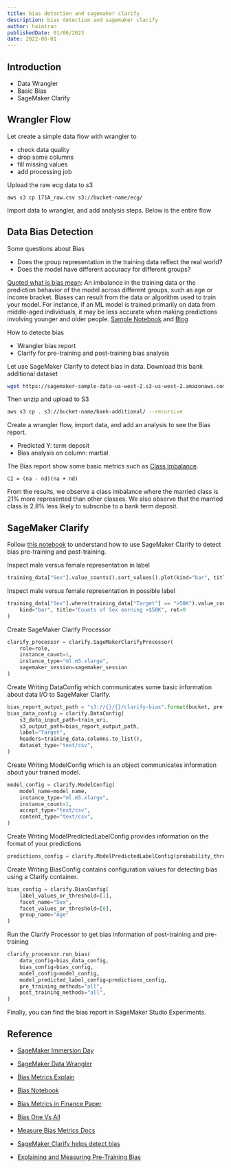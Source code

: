 ```yaml
---
title: bias detection and sagemaker clarify
description: bias detection and sagemaker clarify
author: haimtran
publishedDate: 01/06/2023
date: 2022-06-01
---
```


## Introduction

- Data Wrangler
- Basic Bias
- SageMaker Clarify

## Wrangler Flow

Let create a simple data flow with wrangler to

- check data quality
- drop some columns
- fill missing values
- add processing job

Upload the raw ecg data to s3

```
aws s3 cp 171A_raw.csv s3://bucket-name/ecg/
```

Import data to wrangler, and add analysis steps. Below is the entire flow

## Data Bias Detection

Some questions about Bias

- Does the group representation in the training data reflect the real world?
- Does the model have different accuracy for different groups?

[Quoted what is bias mean](https://docs.aws.amazon.com/sagemaker/latest/dg/clarify-detect-data-bias.html): An imbalance in the training data or the prediction behavior of the model across different groups, such as age or income bracket. Biases can result from the data or algorithm used to train your model. For instance, if an ML model is trained primarily on data from middle-aged individuals, it may be less accurate when making predictions involving younger and older people. [Sample Notebook](https://docs.aws.amazon.com/sagemaker/latest/dg/clarify-detect-data-bias.html) and [Blog](https://aws.amazon.com/blogs/machine-learning/learn-how-amazon-sagemaker-clarify-helps-detect-bias/)

How to detecte bias

- Wrangler bias report
- Clarify for pre-training and post-training bias analysis

Let use SageMaker Clarify to detect bias in data. Download this bank additional dataset

```bash
wget https://sagemaker-sample-data-us-west-2.s3-us-west-2.amazonaws.com/autopilot/direct_marketing/bank-additional.zip
```

Then unzip and upload to S3

```bash
aws s3 cp . s3://bucket-name/bank-additional/ --recursive
```

Create a wrangler flow, import data, and add an analysis to see the Bias report.

- Predicted Y: term deposit
- Bias analysis on column: martial

The Bias report show some basic metrics such as [Class Imbalance](https://docs.aws.amazon.com/sagemaker/latest/dg/clarify-bias-metric-class-imbalance.html).

```
CI = (na - nd)(na + nd)
```

From the results, we observe a class imbalance where the married class is 21% more represented than other classes. We also observe that the married class is 2.8% less likely to subscribe to a bank term deposit.

## SageMaker Clarify

Follow [this notebook](https://sagemaker-examples.readthedocs.io/en/latest/sagemaker-clarify/fairness_and_explainability/fairness_and_explainability.html) to understand how to use SageMaker Clarify to detect bias pre-training and post-training.

Inspect male versus female representation in label

```py
training_data["Sex"].value_counts().sort_values().plot(kind="bar", title="Counts of Sex", rot=0)
```

Inspect male versus female representation in possible label

```py
training_data["Sex"].where(training_data["Target"] == ">50K").value_counts().sort_values().plot(
    kind="bar", title="Counts of Sex earning >$50K", rot=0
)
```

Create SageMaker Clarify Processor

```py
clarify_processor = clarify.SageMakerClarifyProcessor(
    role=role,
    instance_count=1,
    instance_type="ml.m5.xlarge",
    sagemaker_session=sagemaker_session
)
```

Create Writing DataConfig which communicates some basic information about data I/O to SageMaker Clarify.

```py
bias_report_output_path = "s3://{}/{}/clarify-bias".format(bucket, prefix)
bias_data_config = clarify.DataConfig(
    s3_data_input_path=train_uri,
    s3_output_path=bias_report_output_path,
    label="Target",
    headers=training_data.columns.to_list(),
    dataset_type="text/csv",
)
```

Create Writing ModelConfig which is an object communicates information about your trained model.

```py
model_config = clarify.ModelConfig(
    model_name=model_name,
    instance_type="ml.m5.xlarge",
    instance_count=1,
    accept_type="text/csv",
    content_type="text/csv",
)
```

Create Writing ModelPredictedLabelConfig provides information on the format of your predictions

```py
predictions_config = clarify.ModelPredictedLabelConfig(probability_threshold=0.8)
```

Create Writing BiasConfig contains configuration values for detecting bias using a Clarify container.

```py
bias_config = clarify.BiasConfig(
    label_values_or_threshold=[1],
    facet_name="Sex",
    facet_values_or_threshold=[0],
    group_name="Age"
)
```

Run the Clarify Processor to get bias information of post-training and pre-training

```py
clarify_processor.run_bias(
    data_config=bias_data_config,
    bias_config=bias_config,
    model_config=model_config,
    model_predicted_label_config=predictions_config,
    pre_training_methods="all",
    post_training_methods="all",
)
```

Finally, you can find the bias report in SageMaker Studio Experiments.

## Reference

- [SageMaker Immersion Day](https://catalog.us-east-1.prod.workshops.aws/workshops/63069e26-921c-4ce1-9cc7-dd882ff62575/en-US/lab1/option1)

- [SageMaker Data Wrangler](https://catalog.us-east-1.prod.workshops.aws/workshops/327375b8-425b-49d4-b0da-241da0595ecf/en-US/time-series-lab/03-remove-redundant-columns)

- [Bias Metrics Explain](https://aws.amazon.com/blogs/machine-learning/learn-how-amazon-sagemaker-clarify-helps-detect-bias/)

- [Bias Notebook](https://sagemaker-examples.readthedocs.io/en/latest/sagemaker-clarify/fairness_and_explainability/fairness_and_explainability.html)

- [Bias Metrics in Finance Paper](https://pages.awscloud.com/rs/112-TZM-766/images/Fairness.Measures.for.Machine.Learning.in.Finance.pdf)

- [Bias One Vs All](https://catalog.us-east-1.prod.workshops.aws/workshops/327375b8-425b-49d4-b0da-241da0595ecf/en-US/tabular-data-lab/exploratory-data-analysis/bias-detection)

- [Measure Bias Metrics Docs](https://docs.aws.amazon.com/sagemaker/latest/dg/clarify-measure-data-bias.html)

- [SageMaker Clarify helps detect bias](https://aws.amazon.com/blogs/machine-learning/learn-how-amazon-sagemaker-clarify-helps-detect-bias/)

- [Explaining and Measuring Pre-Training Bias](https://datachef.co/blog/measuring-pre-training-bias-of-datasets-using-sagemaker-clarify/)
